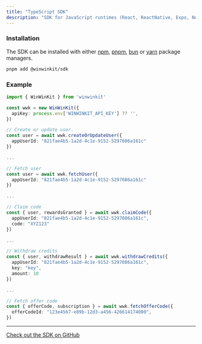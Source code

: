 ```yaml
---
title: "TypeScript SDK"
description: "SDK for JavaScript runtimes (React, ReactNative, Expo, Node.js, etc.)."
---
```


### Installation

The SDK can be installed with either [npm](https://www.npmjs.com/), [pnpm](https://pnpm.io/), [bun](https://bun.sh/) or [yarn](https://classic.yarnpkg.com/en/) package managers.

```bash
pnpm add @winwinkit/sdk
```

### Example

```typescript
import { WinWinKit } from 'winwinkit'

const wwk = new WinWinKit({
  apiKey: process.env['WINWINKIT_API_KEY'] ?? '',
})

// Create or update user.
const user = await wwk.createOrUpdateUser({
  appUserId: "821fae4b5-1a2d-4c1e-9152-5297086a161c"
})

...

// Fetch user
const user = await wwk.fetchUser({
  appUserId: "821fae4b5-1a2d-4c1e-9152-5297086a161c"
})

...

// Claim code
const { user, rewardsGranted } = await wwk.claimCode({
  appUserId: "821fae4b5-1a2d-4c1e-9152-5297086a161c",
  code: "XYZ123"
})

...

// Withdraw credits
const { user, withdrawResult } = await wwk.withdrawCredits({
  appUserId: "821fae4b5-1a2d-4c1e-9152-5297086a161c",
  key: "key",
  amount: 10
})

...

// Fetch offer code
const { offerCode, subscription } = await wwk.fetchOfferCode({
  offerCodeId: "123e4567-e89b-12d3-a456-426614174000",
})
```

---

[Check out the SDK on GitHub](https://github.com/winwinkit/winwinkit-js)
